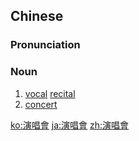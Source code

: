 {{also|演唱会}}
==Chinese==
{{zh-forms|s=演唱会|type=21}}

===Pronunciation===
{{zh-pron
|m=yǎnchànghuì
|c=jin2 coeng3 wui6-2
|h=pfs=yên-chong-fi
|cat=n
}}

===Noun===
{{zh-noun}}

# [[vocal]] [[recital]] {{zh-mw|場}}
# [[concert]] {{qualifier|of a vocalist}} {{zh-mw|場}}
#: {{zh-x|^@鄧 ^@麗君 @60 週年 紀念 演唱會|Teresa Teng 60th Anniversary Memorial '''Concert'''}}

[[ko:演唱會]]
[[ja:演唱會]]
[[zh:演唱會]]